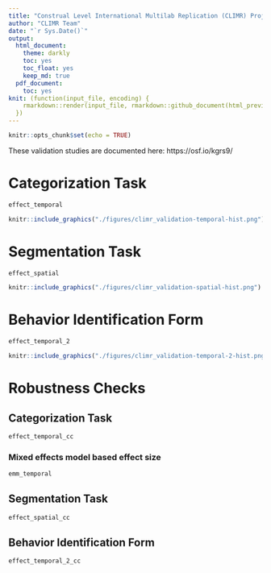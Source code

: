 ```yaml
---
title: "Construal Level International Multilab Replication (CLIMR) Project: Validation Pretest Report"
author: "CLIMR Team"
date: "`r Sys.Date()`"
output:
  html_document:
    theme: darkly
    toc: yes
    toc_float: yes
    keep_md: true
  pdf_document:
    toc: yes
knit: (function(input_file, encoding) {
    rmarkdown::render(input_file, rmarkdown::github_document(html_preview = FALSE), encoding = encoding, output_dir = "./reports/")
  })
---
```


```r
knitr::opts_chunk$set(echo = TRUE)

```

These validation studies are documented here: https://osf.io/kgrs9/

# Categorization Task

```r
effect_temporal
```

```r
knitr::include_graphics("./figures/climr_validation-temporal-hist.png")
```

# Segmentation Task

```r
effect_spatial
```

```r
knitr::include_graphics("./figures/climr_validation-spatial-hist.png")
```

# Behavior Identification Form

```r
effect_temporal_2
```

```r
knitr::include_graphics("./figures/climr_validation-temporal-2-hist.png")
```

# Robustness Checks

## Categorization Task

```r
effect_temporal_cc
```

### Mixed effects model based effect size

```r
emm_temporal
```

## Segmentation Task

```r
effect_spatial_cc
```

## Behavior Identification Form

```r
effect_temporal_2_cc
```
